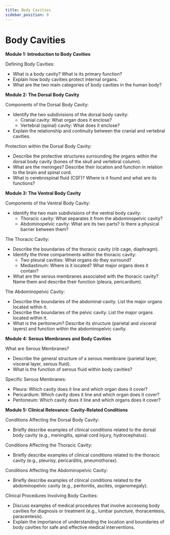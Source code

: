 ```yaml
---
title: Body Cavities
sidebar_position: 8
---
```


# Body Cavities

**Module 1: Introduction to Body Cavities**

Defining Body Cavities:
* What is a body cavity? What is its primary function?
* Explain how body cavities protect internal organs.
* What are the two main categories of body cavities in the human body?

**Module 2: The Dorsal Body Cavity**

Components of the Dorsal Body Cavity:
* Identify the two subdivisions of the dorsal body cavity:
    * Cranial cavity: What organ does it enclose?
    * Vertebral (spinal) cavity: What does it enclose?
* Explain the relationship and continuity between the cranial and vertebral cavities.

Protection within the Dorsal Body Cavity:
* Describe the protective structures surrounding the organs within the dorsal body cavity (bones of the skull and vertebral column).
* What are the meninges? Describe their location and function in relation to the brain and spinal cord.
* What is cerebrospinal fluid (CSF)? Where is it found and what are its functions?

**Module 3: The Ventral Body Cavity**

Components of the Ventral Body Cavity:
* Identify the two main subdivisions of the ventral body cavity:
    * Thoracic cavity: What separates it from the abdominopelvic cavity?
    * Abdominopelvic cavity: What are its two parts? Is there a physical barrier between them?

The Thoracic Cavity:
* Describe the boundaries of the thoracic cavity (rib cage, diaphragm).
* Identify the three compartments within the thoracic cavity:
    * Two pleural cavities: What organs do they surround?
    * Mediastinum: Where is it located? What major organs does it contain?
* What are the serous membranes associated with the thoracic cavity? Name them and describe their function (pleura, pericardium).

The Abdominopelvic Cavity:
* Describe the boundaries of the abdominal cavity. List the major organs located within it.
* Describe the boundaries of the pelvic cavity. List the major organs located within it.
* What is the peritoneum? Describe its structure (parietal and visceral layers) and function within the abdominopelvic cavity.

**Module 4: Serous Membranes and Body Cavities**

What are Serous Membranes?
* Describe the general structure of a serous membrane (parietal layer, visceral layer, serous fluid).
* What is the function of serous fluid within body cavities?

Specific Serous Membranes:
* Pleura: Which cavity does it line and which organ does it cover?
* Pericardium: Which cavity does it line and which organ does it cover?
* Peritoneum: Which cavity does it line and which organs does it cover?

**Module 5: Clinical Relevance: Cavity-Related Conditions**

Conditions Affecting the Dorsal Body Cavity:
* Briefly describe examples of clinical conditions related to the dorsal body cavity (e.g., meningitis, spinal cord injury, hydrocephalus).

Conditions Affecting the Thoracic Cavity:
* Briefly describe examples of clinical conditions related to the thoracic cavity (e.g., pleurisy, pericarditis, pneumothorax).

Conditions Affecting the Abdominopelvic Cavity:
* Briefly describe examples of clinical conditions related to the abdominopelvic cavity (e.g., peritonitis, ascites, organomegaly).

Clinical Procedures Involving Body Cavities:
* Discuss examples of medical procedures that involve accessing body cavities for diagnosis or treatment (e.g., lumbar puncture, thoracentesis, paracentesis).
* Explain the importance of understanding the location and boundaries of body cavities for safe and effective medical interventions.
